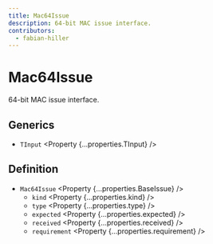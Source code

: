 ```yaml
---
title: Mac64Issue
description: 64-bit MAC issue interface.
contributors:
  - fabian-hiller
---
```



# Mac64Issue

64-bit MAC issue interface.

## Generics

- `TInput` <Property {...properties.TInput} />

## Definition

- `Mac64Issue` <Property {...properties.BaseIssue} />
  - `kind` <Property {...properties.kind} />
  - `type` <Property {...properties.type} />
  - `expected` <Property {...properties.expected} />
  - `received` <Property {...properties.received} />
  - `requirement` <Property {...properties.requirement} />
